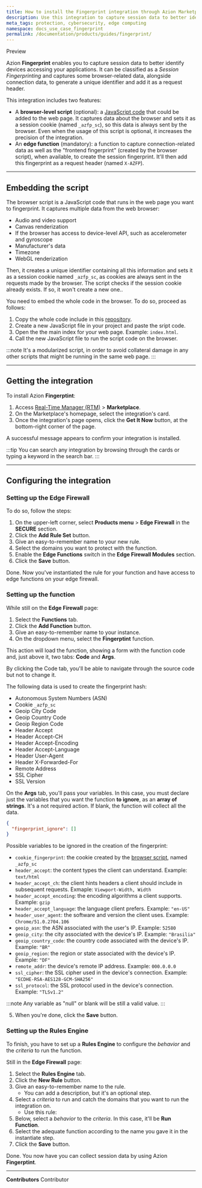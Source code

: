 ```yaml
---
title: How to install the Fingerprint integration through Azion Marketplace
description: Use this integration to capture session data to better identify users and devices accessing your applications. 
meta_tags: protection, cybersecurity, edge computing
namespace: docs_use_case_fingerprint
permalink: /documentation/products/guides/fingerprint/
---
```


<Badge variant="accent">
Preview
</Badge>

Azion **Fingerprint** enables you to capture session data to better identify devices accessing your applications. It can be classified as a *Session Fingerprinting* and captures some browser-related data, alongside connection data, to generate a unique identifier and add it as a request header.

This integration includes two features:

- A **browser-level script** (optional): a [JavaScript code]((#embedding-the-script)) that could be added to the web page. It captures data about the browser and sets it as a session cookie (named `_azfp_sc`), so this data is always sent by the browser. Even when the usage of this script is optional, it increases the precision of the integration.
- An **edge function** (mandatory): a function to capture connection-related data as well as the "frontend fingerprint" (created by the browser script), when available, to create the session fingerprint. It'll then add this fingerprint as a request header (named `X-AZFP`).

---

## Embedding the script

The browser script is a JavaScript code that runs in the web page you want to fingerprint. It captures multiple data from the web browser:

- Audio and video support
- Canvas renderization
- If the browser has access to device-level API, such as accelerometer and gyroscope
- Manufacturer's data
- Timezone
- WebGL renderization

Then, it creates a unique identifier containing all this information and sets it as a session cookie named `_azfp_sc`, as cookies are always sent in the requests made by the browser. The script checks if the session cookie already exists. If so, it won't create a new one..

You need to embed the whole code in the browser. To do so, proceed as follows:

1. Copy the whole code include in this [repository]().
2. Create a new JavaScript file in your project and paste the sript code.
3. Open the the main index for your web page. Example: `index.html`.
4. Call the new JavaScript file to run the script code on the browser.

:::note
It's a modularized script, in order to avoid collateral damage in any other scripts that might be running in the same web page.
:::

---

## Getting the integration

To install Azion **Fingerptint**:

1. Access [Real-Time Manager (RTM)](/en/documentation/products/guides/how-to-access-rtm/) > **Marketplace**.
2. On the Marketplace's homepage, select the integration's card.
3. Once the integration's page opens, click the **Get It Now** button, at the bottom-right corner of the page.

A successful message appears to confirm your integration is installed.

:::tip
You can search any integration by browsing through the cards or typing a keyword in the search bar. 
:::

---

## Configuring the integration

### Setting up the Edge Firewall

To do so, follow the steps:

1. On the upper-left corner, select **Products menu** > **Edge Firewall** in the **SECURE** section.
2. Click the **Add Rule Set** button.
3. Give an easy-to-remember name to your new rule.
4. Select the domains you want to protect with the function.
5. Enable the **Edge Functions** switch in the **Edge Firewall Modules** section.
6. Click the **Save** button.

Done. Now you've instantiated the rule for your function and have access to edge functions on your edge firewall.

### Setting up the function

While still on the **Edge Firewall** page:

1. Select the **Functions** tab.
2. Click the **Add Function** button.
3. Give an easy-to-remember name to your instance.
4. On the dropdown menu, select the **Fingerptint** function.

This action will load the function, showing a form with the function code and, just above it, two tabs: **Code** and **Args**.

By clicking the Code tab, you'll be able to navigate through the source code but not to change it.

The following data is used to create the fingerprint hash:

- Autonomous System Numbers (ASN)
- Cookie `_azfp_sc`
- Geoip City Code
- Geoip Country Code
- Geoip Region Code
- Header Accept
- Header Accept-CH
- Header Accept-Encoding
- Header Accept-Language
- Header User-Agent
- Header X-Forwarded-For
- Remote Address
- SSL Cipher
- SSL Version

On the **Args** tab, you'll pass your variables. In this case, you must declare just the variables that you want the function **to ignore**, as an **array of strings**. It's a not required action. If blank, the function will collect all the data.

```json
{
  "fingerprint_ignore": []
}
```

Possible variables to be ignored in the creation of the fingerprint:

- `cookie_fingerprint`: the cookie created by the [browser script](#embedding-the-script), named `_azfp_sc`
- `header_accept`: the content types the client can understand. Example: `text/html`
- `header_accept_ch`: the client hints headers a client should include in subsequent requests. Exmaple: `Viewport-Width, Width`
- `header_accept_encoding`: the encoding algorithms a client supports. Example: `gzip`
- `header_accept_language`: the language client prefers. Example: `"en-US"`
- `header_user_agent`: the software and version the client uses. Example: `Chrome/51.0.2704.106`
- `geoip_asn`: the ASN associated with the user's IP. Example: `52580`
- `geoip_city`: the city associated with the device's IP. Example: `"Brasilia"`
- `geoip_country_code`: the country code associated with the device's IP. Example: `"BR"`
- `geoip_region`: the region or state associated with the device's IP. Example: `"DF"`
- `remote_addr`: the device's remote IP address. Example: `000.0.0.0`
- `ssl_cipher`: the SSL cipher used in the device's connection. Example: `"ECDHE-RSA-AES128-GCM-SHA256"`
- `ssl_protocol`: the SSL protocol used in the device's connection. Example: `"TLSv1.2"`

:::note
Any variable as "null" or blank will be still a valid value.
:::

5. When you're done, click the **Save** button.

### Setting up the Rules Engine

To finish, you have to set up a **Rules Engine** to configure the *behavior* and the *criteria* to run the function.

Still in the **Edge Firewall** page:

1. Select the **Rules Engine** tab.
2. Click the **New Rule** button.
3. Give an easy-to-remember name to the rule.
   - You can add a description, but it's an optional step.
4. Select a *criteria* to run and catch the domains that you want to run the integration on.
    - Use this rule: 
5. Below, select a *behavior* to the *criteria*. In this case, it'll be **Run Function**.
6. Select the adequate function according to the name you gave it in the instantiate step.
7. Click the **Save** button.

Done. You now have you can collect session data by using Azion **Fingerptint**.

---


**Contributors** <ContributorList>Contributor</ContributorList>
